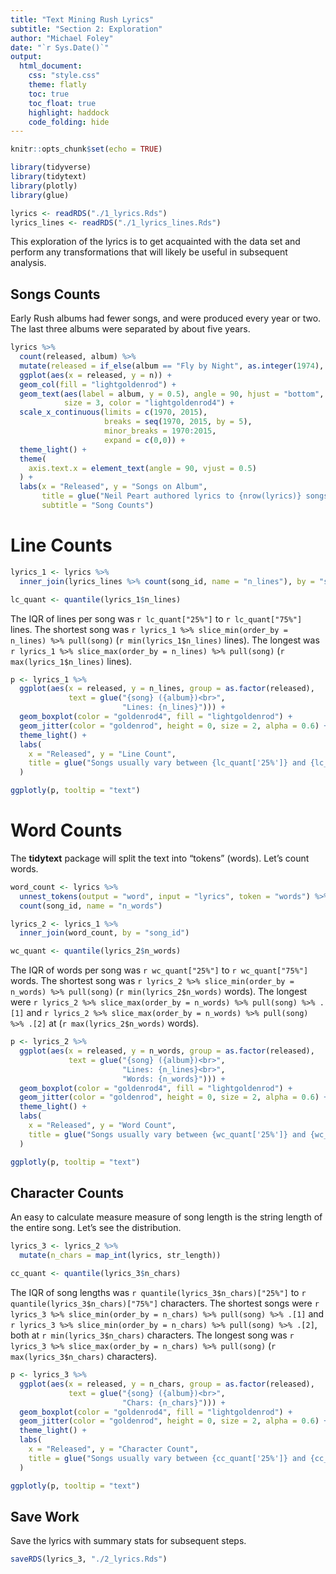 ```yaml
---
title: "Text Mining Rush Lyrics"
subtitle: "Section 2: Exploration"
author: "Michael Foley"
date: "`r Sys.Date()`"
output: 
  html_document:
    css: "style.css"
    theme: flatly
    toc: true
    toc_float: true
    highlight: haddock
    code_folding: hide
---
```


```r
knitr::opts_chunk$set(echo = TRUE)
```

```r
library(tidyverse)
library(tidytext)
library(plotly)
library(glue)

lyrics <- readRDS("./1_lyrics.Rds")
lyrics_lines <- readRDS("./1_lyrics_lines.Rds")
```

This exploration of the lyrics is to get acquainted with the data set and perform any transformations that will likely be useful in subsequent analysis.

## Songs Counts

Early Rush albums had fewer songs, and were produced every year or two. The last three albums were separated by about five years.

```r
lyrics %>% 
  count(released, album) %>%
  mutate(released = if_else(album == "Fly by Night", as.integer(1974), released)) %>%
  ggplot(aes(x = released, y = n)) +
  geom_col(fill = "lightgoldenrod") +
  geom_text(aes(label = album, y = 0.5), angle = 90, hjust = "bottom", vjust = .25, 
            size = 3, color = "lightgoldenrod4") +
  scale_x_continuous(limits = c(1970, 2015), 
                     breaks = seq(1970, 2015, by = 5), 
                     minor_breaks = 1970:2015, 
                     expand = c(0,0)) +
  theme_light() +
  theme(
    axis.text.x = element_text(angle = 90, vjust = 0.5)
  ) +
  labs(x = "Released", y = "Songs on Album", 
       title = glue("Neil Peart authored lyrics to {nrow(lyrics)} songs across {n_distinct(lyrics$album)} albums."),
       subtitle = "Song Counts")
```

# Line Counts

```r
lyrics_1 <- lyrics %>%
  inner_join(lyrics_lines %>% count(song_id, name = "n_lines"), by = "song_id")

lc_quant <- quantile(lyrics_1$n_lines)
```

The IQR of lines per song was `r lc_quant["25%"]` to `r lc_quant["75%"]` lines. The shortest song was `r lyrics_1 %>% slice_min(order_by = n_lines) %>% pull(song)` (`r min(lyrics_1$n_lines)` lines). The longest was `r lyrics_1 %>% slice_max(order_by = n_lines) %>% pull(song)` (`r max(lyrics_1$n_lines)` lines).

```r
p <- lyrics_1 %>% 
  ggplot(aes(x = released, y = n_lines, group = as.factor(released),
             text = glue("{song} ({album})<br>",
                         "Lines: {n_lines}"))) +
  geom_boxplot(color = "goldenrod4", fill = "lightgoldenrod") +
  geom_jitter(color = "goldenrod", height = 0, size = 2, alpha = 0.6) +
  theme_light() +
  labs(
    x = "Released", y = "Line Count",
    title = glue("Songs usually vary between {lc_quant['25%']} and {lc_quant['75%']} lines.")
  )

ggplotly(p, tooltip = "text")
```

# Word Counts

The **tidytext** package will split the text into "tokens" (words). Let's count words.

```r
word_count <- lyrics %>% 
  unnest_tokens(output = "word", input = "lyrics", token = "words") %>%
  count(song_id, name = "n_words")

lyrics_2 <- lyrics_1 %>%
  inner_join(word_count, by = "song_id")

wc_quant <- quantile(lyrics_2$n_words)
```

The IQR of words per song was `r wc_quant["25%"]` to `r wc_quant["75%"]` words. The shortest song was `r lyrics_2 %>% slice_min(order_by = n_words) %>% pull(song)` (`r min(lyrics_2$n_words)` words). The longest were `r lyrics_2 %>% slice_max(order_by = n_words) %>% pull(song) %>% .[1]` and `r lyrics_2 %>% slice_max(order_by = n_words) %>% pull(song) %>% .[2]` at (`r max(lyrics_2$n_words)` words).

```r
p <- lyrics_2 %>% 
  ggplot(aes(x = released, y = n_words, group = as.factor(released),
             text = glue("{song} ({album})<br>",
                         "Lines: {n_lines}<br>",
                         "Words: {n_words}"))) +
  geom_boxplot(color = "goldenrod4", fill = "lightgoldenrod") +
  geom_jitter(color = "goldenrod", height = 0, size = 2, alpha = 0.6) +
  theme_light() +
  labs(
    x = "Released", y = "Word Count",
    title = glue("Songs usually vary between {wc_quant['25%']} and {wc_quant['75%']} words.")
  )

ggplotly(p, tooltip = "text")
```

## Character Counts

An easy to calculate measure measure of song length is the string length of the entire song. Let's see the distribution.

```r
lyrics_3 <- lyrics_2 %>%
  mutate(n_chars = map_int(lyrics, str_length))

cc_quant <- quantile(lyrics_3$n_chars)
```

The IQR of song lengths was `r quantile(lyrics_3$n_chars)["25%"]` to `r quantile(lyrics_3$n_chars)["75%"]` characters. The shortest songs were `r lyrics_3 %>% slice_min(order_by = n_chars) %>% pull(song) %>% .[1]` and `r lyrics_3 %>% slice_min(order_by = n_chars) %>% pull(song) %>% .[2]`, both at `r min(lyrics_3$n_chars)` characters. The longest song was `r lyrics_3 %>% slice_max(order_by = n_chars) %>% pull(song)` (`r max(lyrics_3$n_chars)` characters).

```r
p <- lyrics_3 %>% 
  ggplot(aes(x = released, y = n_chars, group = as.factor(released),
             text = glue("{song} ({album})<br>",
                         "Chars: {n_chars}"))) +
  geom_boxplot(color = "goldenrod4", fill = "lightgoldenrod") +
  geom_jitter(color = "goldenrod", height = 0, size = 2, alpha = 0.6) +
  theme_light() +
  labs(
    x = "Released", y = "Character Count",
    title = glue("Songs usually vary between {cc_quant['25%']} and {cc_quant['75%']} characters.")
  )

ggplotly(p, tooltip = "text")
```

## Save Work

Save the lyrics with summary stats for subsequent steps.

```r
saveRDS(lyrics_3, "./2_lyrics.Rds")
```
